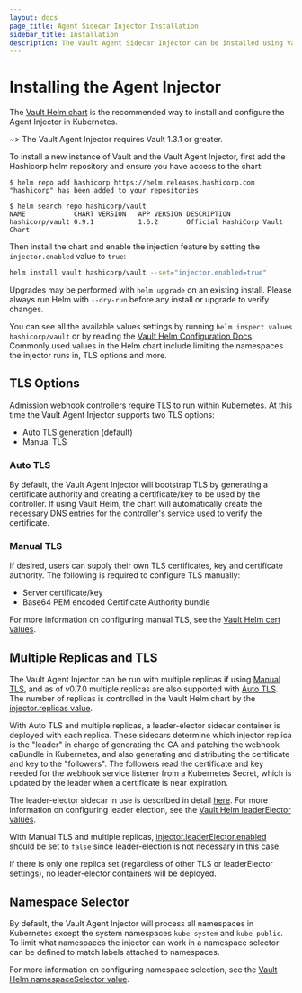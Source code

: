 ```yaml
---
layout: docs
page_title: Agent Sidecar Injector Installation
sidebar_title: Installation
description: The Vault Agent Sidecar Injector can be installed using Vault Helm.
---
```


# Installing the Agent Injector

The [Vault Helm chart](/vault/docs/platform/k8s/helm) is the recommended way to
install and configure the Agent Injector in Kubernetes.

~> The Vault Agent Injector requires Vault 1.3.1 or greater.

To install a new instance of Vault and the Vault Agent Injector, first add the
Hashicorp helm repository and ensure you have access to the chart:

```shell-session
$ helm repo add hashicorp https://helm.releases.hashicorp.com
"hashicorp" has been added to your repositories

$ helm search repo hashicorp/vault
NAME           	CHART VERSION	APP VERSION	DESCRIPTION
hashicorp/vault	0.9.1        	1.6.2      	Official HashiCorp Vault Chart
```

Then install the chart and enable the injection feature by setting the
`injector.enabled` value to `true`:

```bash
helm install vault hashicorp/vault --set="injector.enabled=true"
```

Upgrades may be performed with `helm upgrade` on an existing install. Please
always run Helm with `--dry-run` before any install or upgrade to verify
changes.

You can see all the available values settings by running `helm inspect values hashicorp/vault` or by reading the [Vault Helm Configuration
Docs](/vault/docs/platform/k8s/helm/configuration). Commonly used values in the Helm
chart include limiting the namespaces the injector runs in, TLS options and
more.

## TLS Options

Admission webhook controllers require TLS to run within Kubernetes. At this time
the Vault Agent Injector supports two TLS options:

- Auto TLS generation (default)
- Manual TLS

### Auto TLS

By default, the Vault Agent Injector will bootstrap TLS by generating a certificate
authority and creating a certificate/key to be used by the controller. If using
Vault Helm, the chart will automatically create the necessary DNS entries for the
controller's service used to verify the certificate.

### Manual TLS

If desired, users can supply their own TLS certificates, key and certificate authority.
The following is required to configure TLS manually:

- Server certificate/key
- Base64 PEM encoded Certificate Authority bundle

For more information on configuring manual TLS, see the [Vault Helm cert values](/vault/docs/platform/k8s/helm/configuration#certs).

## Multiple Replicas and TLS

The Vault Agent Injector can be run with multiple replicas if using [Manual
TLS](#manual-tls), and as of v0.7.0 multiple replicas are also supported with
[Auto TLS](#auto-tls). The number of replicas is controlled in the Vault Helm
chart by the [injector.replicas
value](/vault/docs/platform/k8s/helm/configuration#replicas).

With Auto TLS and multiple replicas, a leader-elector sidecar container is
deployed with each replica. These sidecars determine which injector replica is
the "leader" in charge of generating the CA and patching the webhook caBundle in
Kubernetes, and also generating and distributing the certificate and key to the
"followers". The followers read the certificate and key needed for the webhook
service listener from a Kubernetes Secret, which is updated by the leader when a
certificate is near expiration.

The leader-elector sidecar in use is described in detail [here][k8s-blog]. For
more information on configuring leader election, see the [Vault Helm
leaderElector values](/vault/docs/platform/k8s/helm/configuration#leaderelector).

With Manual TLS and multiple replicas,
[injector.leaderElector.enabled](/vault/docs/platform/k8s/helm/configuration#enabled-2)
should be set to `false` since leader-election is not necessary in this case.

If there is only one replica set (regardless of other TLS or leaderElector
settings), no leader-elector containers will be deployed.

[k8s-blog]: <https://kubernetes.io/blog/2016/01/simple-leader-election-with-kubernetes/> "Simple leader election with Kubernetes and Docker"

## Namespace Selector

By default, the Vault Agent Injector will process all namespaces in Kubernetes except
the system namespaces `kube-system` and `kube-public`. To limit what namespaces
the injector can work in a namespace selector can be defined to match labels attached
to namespaces.

For more information on configuring namespace selection, see the [Vault Helm namespaceSelector value](/vault/docs/platform/k8s/helm/configuration#namespaceselector).
